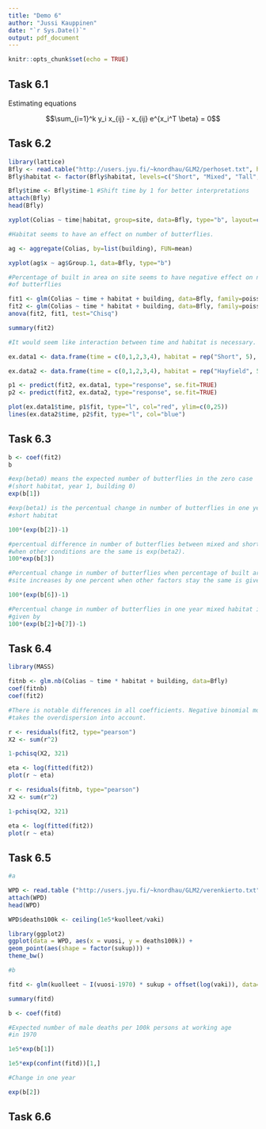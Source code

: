 ```yaml
---
title: "Demo 6"
author: "Jussi Kauppinen"
date: "`r Sys.Date()`"
output: pdf_document
---
```


```r
knitr::opts_chunk$set(echo = TRUE)
```

## Task 6.1

\begin{equation}
\begin{split}
L(\lambda_1,..., \lambda_k) &= \prod_{i=1}^k \frac{\lambda_i^{y_i}}{y_i !} e^{-\lambda_i}\\
l(\lambda_1,..., \lambda_k) &= \sum_{i=1}^k y_i \log \lambda_i -\lambda_i - \log y_i !\\
&= \sum_{i=1}^k y_i x_i^T \beta - e^{x_i^T \beta} - \log y_i !\\
\frac{\partial}{\partial \beta}  l(\beta) &= \sum_{i=1}^k y_i x_{ij} - x_{ij} e^{x_i^T \beta}\\
\end{split}
\end{equation}

Estimating equations

$$\sum_{i=1}^k y_i x_{ij} - x_{ij} e^{x_i^T \beta} = 0$$

## Task 6.2

```r
library(lattice)
Bfly <- read.table("http://users.jyu.fi/~knordhau/GLM2/perhoset.txt", header=TRUE)
Bfly$habitat <- factor(Bfly$habitat, levels=c("Short", "Mixed", "Tall", "Hayfield"))

Bfly$time <- Bfly$time-1 #Shift time by 1 for better interpretations
attach(Bfly)
head(Bfly)

xyplot(Colias ~ time|habitat, group=site, data=Bfly, type="b", layout=c(2,2))

#Habitat seems to have an effect on number of butterflies.

ag <- aggregate(Colias, by=list(building), FUN=mean)

xyplot(ag$x ~ ag$Group.1, data=Bfly, type="b")

#Percentage of built in area on site seems to have negative effect on number
#of butterflies

fit1 <- glm(Colias ~ time + habitat + building, data=Bfly, family=poisson)
fit2 <- glm(Colias ~ time * habitat + building, data=Bfly, family=poisson)
anova(fit2, fit1, test="Chisq")

summary(fit2)

#It would seem like interaction between time and habitat is necessary.

ex.data1 <- data.frame(time = c(0,1,2,3,4), habitat = rep("Short", 5), building = c(0,0,0,0,0))

ex.data2 <- data.frame(time = c(0,1,2,3,4), habitat = rep("Hayfield", 5), building = c(0,0,0,0,0))

p1 <- predict(fit2, ex.data1, type="response", se.fit=TRUE)
p2 <- predict(fit2, ex.data2, type="response", se.fit=TRUE)

plot(ex.data1$time, p1$fit, type="l", col="red", ylim=c(0,25))
lines(ex.data2$time, p2$fit, type="l", col="blue")

```


## Task 6.3

```r
b <- coef(fit2)
b

#exp(beta0) means the expected number of butterflies in the zero case
#(short habitat, year 1, building 0)
exp(b[1])

#exp(beta1) is the percentual change in number of butterflies in one year in
#short habitat

100*(exp(b[2])-1)

#percentual difference in number of butterflies between mixed and short habitat
#when other conditions are the same is exp(beta2).
100*exp(b[3])

#Percentual change in number of butterflies when percentage of built area on
#site increases by one percent when other factors stay the same is given by

100*(exp(b[6])-1)

#Percentual change in number of butterflies in one year mixed habitat is 
#given by
100*(exp(b[2]+b[7])-1)

```


## Task 6.4

```r
library(MASS)

fitnb <- glm.nb(Colias ~ time * habitat + building, data=Bfly)
coef(fitnb)
coef(fit2)

#There is notable differences in all coefficients. Negative binomial model
#takes the overdispersion into account.

r <- residuals(fit2, type="pearson")
X2 <- sum(r^2)

1-pchisq(X2, 321)

eta <- log(fitted(fit2))
plot(r ~ eta)

r <- residuals(fitnb, type="pearson")
X2 <- sum(r^2)

1-pchisq(X2, 321)

eta <- log(fitted(fit2))
plot(r ~ eta)
```

## Task 6.5

```r
#a

WPD <- read.table ("http://users.jyu.fi/~knordhau/GLM2/verenkierto.txt", header = TRUE)
attach(WPD)
head(WPD)

WPD$deaths100k <- ceiling(1e5*kuolleet/vaki)

library(ggplot2)
ggplot(data = WPD, aes(x = vuosi, y = deaths100k)) +
geom_point(aes(shape = factor(sukup))) +
theme_bw()

#b

fitd <- glm(kuolleet ~ I(vuosi-1970) * sukup + offset(log(vaki)), data=WPD, family="poisson")

summary(fitd)

b <- coef(fitd)

#Expected number of male deaths per 100k persons at working age
#in 1970

1e5*exp(b[1])

1e5*exp(confint(fitd))[1,]

#Change in one year

exp(b[2])
```


## Task 6.6


